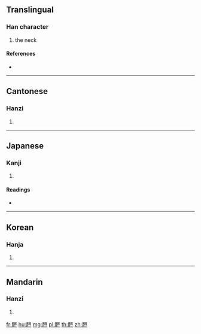 {{character info/new}}
==Translingual==

===Han character===
{{Han char|rn=130|rad=肉|as=07|sn=11|four=71218|canj=BMRT}}

# the neck

====References====
* {{Han ref|kx=0985.020|dkj=29544|dj=1437.090|hdz=32076.070|uh=8130|ud=33072|bh=B2E8|bd=45800}}

----

==Cantonese==

===Hanzi===
{{yue-hanzi|jyut=|y=dau6}}

# {{defn|lang=yue|sort=肉07}}

----

==Japanese==

===Kanji===
{{ja-kanji|grade=|rs=肉07}}

# {{defn|lang=ja|sort=肉07}}

====Readings====
* {{ja-readings|on=[[とう]] (tō), [[ず]] (zu)|kun=[[うなじ]] (unaji)|nanori=}}

----

==Korean==

===Hanja===
{{ko-hanja|hangeul=두|eumhun=|rv=du|mr=tu|y=twu}}

# {{defn|lang=ko|sort=肉07}}

----

==Mandarin==

===Hanzi===
{{cmn-hanzi|pin=[[dòu]] ([[dou4]]), [[luó]] ([[luo2]])|wg=tou<sup>4</sup>, lo<sup>2</sup>}}

# {{defn|lang=cmn|sort=肉07}}

[[fr:脰]]
[[hu:脰]]
[[mg:脰]]
[[pl:脰]]
[[th:脰]]
[[zh:脰]]